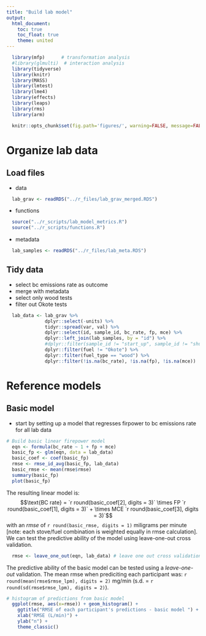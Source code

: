 ```yaml
---
title: "Build lab model"
output:
  html_document:
    toc: true
    toc_float: true
    theme: united
---
```


```r
  library(mfp)      # transformation analysis
  #library(glmulti)  # interaction analysis
  library(tidyverse)
  library(knitr)
  library(MASS)
  library(lmtest)
  library(lme4)
  library(effects)
  library(leaps)
  library(rms) 
  library(arm)
```

```r
  knitr::opts_chunk$set(fig.path='figures/', warning=FALSE, message=FALSE, cache=FALSE)
```

# Organize lab data

## Load files

* data

```r
  lab_grav <- readRDS("../r_files/lab_grav_merged.RDS")
```

* functions

```r
  source("../r_scripts/lab_model_metrics.R")
  source("../r_scripts/functions.R")
```

* metadata

```r
  lab_samples <- readRDS("../r_files/lab_meta.RDS")
```

## Tidy data

* select bc emissions rate as outcome
* merge with metadata
* select only wood tests
* filter out Okote tests

```r
  lab_data <- lab_grav %>%
              dplyr::select(-units) %>%
              tidyr::spread(var, val) %>% 
              dplyr::select(id, sample_id, bc_rate, fp, mce) %>%
              dplyr::left_join(lab_samples, by = "id") %>%
              #dplyr::filter(sample_id != "start_up", sample_id != "shutdown") %>% 
              dplyr::filter(fuel != "Okote") %>%
              dplyr::filter(fuel_type == "wood") %>%
              dplyr::filter(!is.na(bc_rate), !is.na(fp), !is.na(mce))
```

# Reference models

## Basic model

* start by setting up a model that regresses firpower to bc emissions rate for all lab data

```r
# Build basic linear firepower model
  eqn <- formula(bc_rate ~ 1 + fp + mce)
  basic_fp <- glm(eqn, data = lab_data)
  basic_coef <- coef(basic_fp)
  rmse <- rmse_id_avg(basic_fp, lab_data)
  basic_rmse <- mean(rmse$rmse)
  summary(basic_fp)
  plot(basic_fp)
```

The resulting linear model is: $$\text{BC rate} = `r round(basic_coef[2], digits = 3)` \times FP `r round(basic_coef[1], digits = 3)` + \times MCE `r round(basic_coef[3], digits = 3)`$$ with an *rmse* of `r round(basic_rmse, digits = 1)` miligrams per minute [note: each stove/fuel combination is weighted equally in rmse calculation]. We can test the predictive ability of the model using leave-one-out cross validation.

```r
  rmse <- leave_one_out(eqn, lab_data) # leave one out cross validation
```

The predictive ability of the basic model can be tested using a *leave-one-out* validation. The mean rmse when prediciting each participant was: `r round(mean(rmse$rmse_lpm), digits = 2)` mg/min (s.d. = `r round(sd(rmse$rmse_lpm), digits = 2)`).

```r
# histogram of predictions from basic model
  ggplot(rmse, aes(x=rmse)) + geom_histogram() + 
    ggtitle("RMSE of each participant's predictions - basic model ") +
    xlab("RMSE (L/min)") +
    ylab("n") +
    theme_classic()
```
